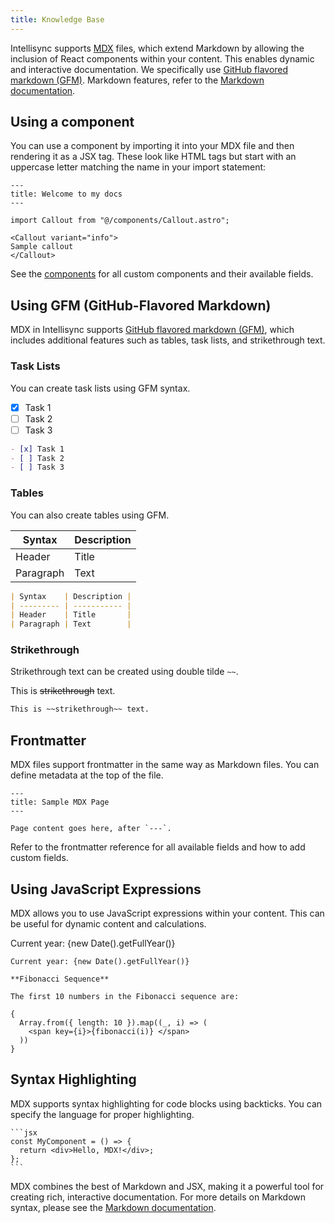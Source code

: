 ```yaml
---
title: Knowledge Base
---
```


Intellisync supports [MDX](https://mdxjs.com/) files, which extend Markdown by allowing the inclusion of React components within your content. This enables dynamic and interactive documentation. We specifically use [GitHub flavored markdown (GFM)](https://mdxjs.com/guides/gfm/). Markdown features, refer to the [Markdown documentation](/guides/authoring-content-in-md).

## Using a component

You can use a component by importing it into your MDX file and then rendering it as a JSX tag. These look like HTML tags but start with an uppercase letter matching the name in your import statement:

```mdx
---
title: Welcome to my docs
---

import Callout from "@/components/Callout.astro";

<Callout variant="info">
Sample callout
</Callout>
```

See the [components](/guides/components) for all custom components and their available fields. 

## Using GFM (GitHub-Flavored Markdown)

MDX in Intellisync supports [GitHub flavored markdown (GFM)](https://mdxjs.com/guides/gfm/), which includes additional features such as tables, task lists, and strikethrough text.

### Task Lists

You can create task lists using GFM syntax.

- [x] Task 1
- [ ] Task 2
- [ ] Task 3

```md
- [x] Task 1
- [ ] Task 2
- [ ] Task 3
```

### Tables

You can also create tables using GFM.

| Syntax    | Description |
| --------- | ----------- |
| Header    | Title       |
| Paragraph | Text        |

```md
| Syntax    | Description |
| --------- | ----------- |
| Header    | Title       |
| Paragraph | Text        |
```
### Strikethrough

Strikethrough text can be created using double tilde `~~`.

This is ~~strikethrough~~ text.

```md
This is ~~strikethrough~~ text.
```

## Frontmatter

MDX files support frontmatter in the same way as Markdown files. You can define metadata at the top of the file.

```mdx
---
title: Sample MDX Page
---

Page content goes here, after `---`.
```

Refer to the frontmatter reference for all available fields and how to add custom fields.

## Using JavaScript Expressions

MDX allows you to use JavaScript expressions within your content. This can be useful for dynamic content and calculations.

Current year: {new Date().getFullYear()}

```mdx
Current year: {new Date().getFullYear()}
```


```mdx
**Fibonacci Sequence**

The first 10 numbers in the Fibonacci sequence are:

{
  Array.from({ length: 10 }).map((_, i) => (
    <span key={i}>{fibonacci(i)} </span>
  ))
}
```

## Syntax Highlighting

MDX supports syntax highlighting for code blocks using backticks. You can specify the language for proper highlighting.

````mdx
```jsx
const MyComponent = () => {
  return <div>Hello, MDX!</div>;
};
```
````

MDX combines the best of Markdown and JSX, making it a powerful tool for creating rich, interactive documentation. For more details on Markdown syntax, please see the [Markdown documentation](/guides/authoring-content-in-md).